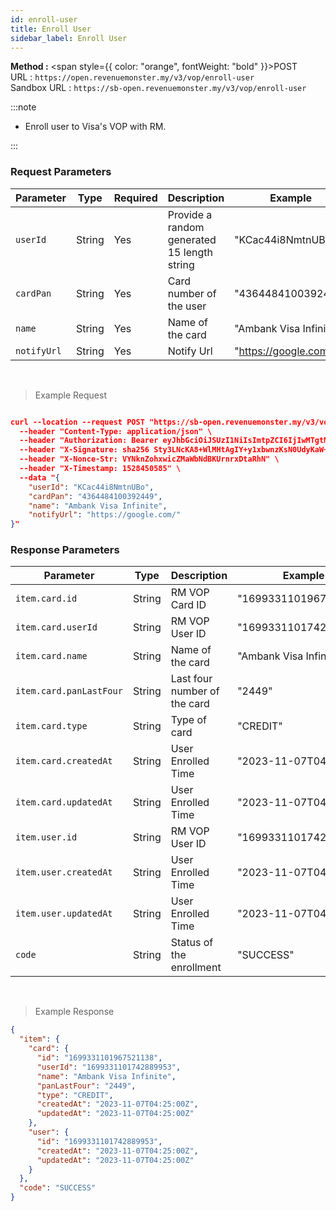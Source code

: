 ```yaml
---
id: enroll-user
title: Enroll User
sidebar_label: Enroll User
---
```



**Method :** <span style={{ color: "orange", fontWeight: "bold" }}>POST</span><br/>
URL : `https://open.revenuemonster.my/v3/vop/enroll-user`<br/>
Sandbox URL : `https://sb-open.revenuemonster.my/v3/vop/enroll-user`

:::note

- Enroll user to Visa's VOP with RM.

:::

### Request Parameters

| Parameter   | Type   | Required | Description                                 | Example                |
| ----------- | ------ | -------- | ------------------------------------------- | ---------------------- |
| `userId`    | String | Yes      | Provide a random generated 15 length string | "KCac44i8NmtnUBo"      |
| `cardPan`   | String | Yes      | Card number of the user                     | "4364484100392449"     |
| `name`      | String | Yes      | Name of the card                            | "Ambank Visa Infinite" |
| `notifyUrl` | String | Yes      | Notify Url                                  | "https://google.com"   |

<br />

> Example Request

```json

curl --location --request POST "https://sb-open.revenuemonster.my/v3/vop/enroll-user" \
  --header "Content-Type: application/json" \
  --header "Authorization: Bearer eyJhbGciOiJSUzI1NiIsImtpZCI6IjIwMTgtMDMtMTMiLCJ0eXAiOiJKV1QifQ.eyJhdWQiOlsiKiJdLCJleHAiOjE1MjE2MjkyNTYsImlhdCI6MTUyMTYyMjA1NywiaXNzIjoiaHR0cHM6Ly9zYi1vYXV0aC5yZXZlbnVlbW9uc3Rlci5teSIsImp0aSI6IkVod0tFRTlCZFhSb1FXTmpaWE56Vkc5clpXNFF5cmYza3EzTDY4QnoiLCJuYmYiOjE1MjE2MjIwNTcsInN1YiI6IkVoUUtDRTFsY21Ob1lXNTBFSlhWemQzd3JhcVRPUklRQ2dSVmMyVnlFSXlKcUl6dnlNUFZjUSJ9.dJknY9MZHLNrKx1p7gZxS0_oA3uXLWplDU1r1dpwxIbmdB6yw4tQBTXKlWArDfKLlBDn6v22_gT5Px7sdCMj7e5M9eRoJoMnoPnslgYpmJJ5kjqAbKU7dUxKb1OzFLrvmtSK9r-FRLVtMFHioWYpwgSvSPBgZ6lAYkUyDzH7aKadFYtQcBuJR0hlq2CXtP0mzbHOeu2q6giONf3E5-XqS8lLRtuHPAbJ7_YFwo0Oe2zc6h05IOocmx_NvBVPfDBnuygTU063h70Q987MYeGDV_Os4N6N_I4b-GoHprEPtmntB1RJPrFrY28hvvoUfDHXHZVXT1GlrsozrkWV4EjbTw" \
  --header "X-Signature: sha256 Sty3LNcKA8+WlMHtAgIY+y1xbwnzKsN0UdyKaW+yYIgcTkBAtF7G5Lx251qQITURJ4wiXPDODxhs1nFVmBBing==" \
  --header "X-Nonce-Str: VYNknZohxwicZMaWbNdBKUrnrxDtaRhN" \
  --header "X-Timestamp: 1528450585" \
  --data "{
    "userId": "KCac44i8NmtnUBo",
    "cardPan": "4364484100392449",
    "name": "Ambank Visa Infinite",
    "notifyUrl": "https://google.com/"
}"
```

### Response Parameters

| Parameter               | Type   | Description                  | Example                |
| ----------------------- | ------ | ---------------------------- | ---------------------- |
| `item.card.id`          | String | RM VOP Card ID               | "1699331101967521138"  |
| `item.card.userId`      | String | RM VOP User ID               | "1699331101742889953"  |
| `item.card.name`        | String | Name of the card             | "Ambank Visa Infinite" |
| `item.card.panLastFour` | String | Last four number of the card | "2449"                 |
| `item.card.type`        | String | Type of card                 | "CREDIT"               |
| `item.card.createdAt`   | String | User Enrolled Time           | "2023-11-07T04:25:00Z" |
| `item.card.updatedAt`   | String | User Enrolled Time           | "2023-11-07T04:25:00Z" |
| `item.user.id`          | String | RM VOP User ID               | "1699331101742889953"  |
| `item.user.createdAt`   | String | User Enrolled Time           | "2023-11-07T04:25:00Z" |
| `item.user.updatedAt`   | String | User Enrolled Time           | "2023-11-07T04:25:00Z" |
| `code`                  | String | Status of the enrollment     | "SUCCESS"              |

<br />

> Example Response

```json
{
  "item": {
    "card": {
      "id": "1699331101967521138",
      "userId": "1699331101742889953",
      "name": "Ambank Visa Infinite",
      "panLastFour": "2449",
      "type": "CREDIT",
      "createdAt": "2023-11-07T04:25:00Z",
      "updatedAt": "2023-11-07T04:25:00Z"
    },
    "user": {
      "id": "1699331101742889953",
      "createdAt": "2023-11-07T04:25:00Z",
      "updatedAt": "2023-11-07T04:25:00Z"
    }
  },
  "code": "SUCCESS"
}
```
